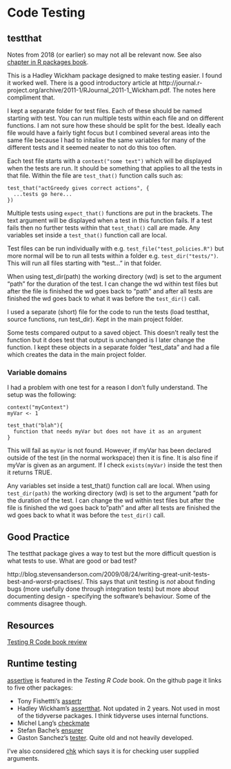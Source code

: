 # Code Testing

## testthat

Notes from 2018 (or earlier) so may not all be relevant now. See also [chapter in R packages book](http://r-pkgs.had.co.nz/tests.html).

This is a Hadley Wickham package designed to make testing easier. I found it worked well. There is a good introductory article at http://journal.r-project.org/archive/2011-1/RJournal_2011-1_Wickham.pdf. The notes here compliment that.

I kept a separate folder for test files. Each of these should be named starting with test. You can run multiple tests within each file and on different functions. I am not sure how these should be split for the best. Ideally each file would have a fairly tight focus but I combined several areas into the same file because I had to initalise the same variables for many of the different tests and it seemed neater to not do this too often.

Each test file starts with a `context("some text")` which will be displayed when the tests are run. It should be something that applies to all the tests in that file. Within the file are `test_that()` function calls such as:

```
test_that("actGreedy gives correct actions", {
  ...tests go here...
})
```

Multiple tests using `expect_that()` functions are put in the brackets. The text argument will be displayed when a test in this function fails. If a test fails then no further tests within that `test_that()` call are made. Any variables set inside a `test_that()` function call are local.

Test files can be run individually with e.g. `test_file("test_policies.R")` but more normal will be to run all tests within a folder e.g. `test_dir("tests/")`. This will run all files starting with "test..." in that folder.

When using test_dir(path) the working directory (wd) is set to the argument "path" for the duration of the test. I can change the wd within test files but after the file is finished the wd goes back to "path" and after all tests are finished the wd goes back to what it was before the `test_dir()` call.

I used a separate (short) file for the code to run the tests (load testthat, source functions, run test_dir). Kept in the main project folder.

Some tests compared output to a saved object. This doesn't really test the function but it does test that output is unchanged is I later change the function. I kept these objects in a separate folder "test_data" and had a file which creates the data in the main project folder.

### Variable domains

I had a problem with one test for a reason I don't fully understand. The setup was the following:

```
context("myContext")
myVar <- 1

test_that("blah"){
  function that needs myVar but does not have it as an argument
}
```

This will fail as `myVar` is not found. However, if myVar has been declared outside of the test (in the normal workspace) then it is fine. It is also fine if myVar is given as an argument. If I check `exists(myVar)` inside the test then it returns TRUE.

Any variables set inside a test_that() function call are local. When using `test_dir(path)` the working directory (wd) is set to the argument "path for the duration of the test. I can change the wd within test files but after the file is finished the wd goes back to "path" and after all tests are finished the wd goes back to what it was before the `test_dir()` call.

## Good Practice

The testthat package gives a way to test but the more difficult question is what tests to use. What are good or bad test?

http://blog.stevensanderson.com/2009/08/24/writing-great-unit-tests-best-and-worst-practises/. This says that unit testing is *not* about finding bugs (more usefully done through integration tests) but more about documenting design - specifying the software's behaviour. Some of the comments disagree though.

## Resources

[Testing R Code book review](https://pdfs.semanticscholar.org/7459/e9a0ede1f16679ba3058218a7e4b304f4450.pdf)

## Runtime testing 

[assertive](https://github.com/cran/assertive) is featured in the *Testing R Code* book. On the github page it links to five other packages:

+ Tony Fishettti's [assertr](https://github.com/ropensci/assertr)
+ Hadley Wickham's [assertthat](https://github.com/hadley/assertthat). Not updated in 2 years. Not used in most of the tidyverse packages. I think tidyverse uses internal functions.
+ Michel Lang's [checkmate](https://mllg.github.io/checkmate/)
+ Stefan Bache's [ensurer](https://github.com/smbache/ensurer)
+ Gaston Sanchez's [tester](https://github.com/gastonstat/tester). Quite old and not heavily developed.

I've also considered [chk](https://poissonconsulting.github.io/chk/index.html) which says it is for checking user supplied arguments.
